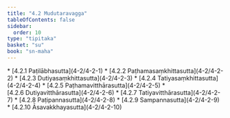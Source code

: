 ```yaml
---
title: "4.2 Mudutaravagga"
tableOfContents: false
sidebar:
  order: 10
type: "tipitaka"
basket: "su"
book: "sn-maha"
---
```



<DynamicBreadcrumb />



<TableOfContents book="sn-maha" section="4.2">
* [4.2.1 Paṭilābhasutta](4-2/4-2-1)
* [4.2.2 Paṭhamasaṃkhittasutta](4-2/4-2-2)
* [4.2.3 Dutiyasaṃkhittasutta](4-2/4-2-3)
* [4.2.4 Tatiyasaṃkhittasutta](4-2/4-2-4)
* [4.2.5 Paṭhamavitthārasutta](4-2/4-2-5)
* [4.2.6 Dutiyavitthārasutta](4-2/4-2-6)
* [4.2.7 Tatiyavitthārasutta](4-2/4-2-7)
* [4.2.8 Paṭipannasutta](4-2/4-2-8)
* [4.2.9 Sampannasutta](4-2/4-2-9)
* [4.2.10 Āsavakkhayasutta](4-2/4-2-10)
</TableOfContents>
